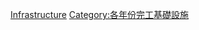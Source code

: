 {{10years|21世紀|完工基礎設施|2022|各年份完工基礎設施}}

[[Category:2022年完工建築物|Infrastructure]]
[[Category:各年份完工基礎設施|Category:各年份完工基礎設施]]